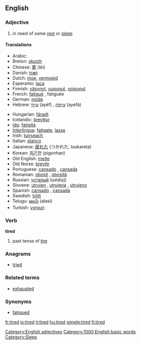 ==English==

=== Adjective ===
{{en-adj-more-most}}

# in need of some [[rest]] or [[sleep]]

====Translations====
{{top}}
*Arabic: {{ARchar|[[متعب]]}} {{Unicode|(mútʕab)}}
*Breton: [[skuizh]]
*Chinese: [[累]] (lèi)
*Danish: [[træt]]
*Dutch: [[moe]], [[vermoeid]]
*Esperanto: [[laca]]
*Finnish: [[väsynyt]], [[uupunut]], [[voipunut]]
*French: [[fatigué]] {{m}}, fatiguée {{f}}
*German: [[müde]]
*Hebrew: [[עייף]] (ayéf) {{m}}, [[עייפה]] (ayefá) {{f}}
{{mid}}
*Hungarian: [[fáradt]]
*Icelandic: [[þreyttur]]
*[[Ido]]: [[fatigita]]
*[[Interlingua]]: [[fatigate]], [[lasse]]
*Irish: [[tuirseach]]
*Italian: [[stanco]]
*Japanese: [[疲れた]] (つかれた, tsukareta)
*Korean: [[피곤한]] (pigonhan)
*Old English: [[meðe]]
*Old Norse: [[þreyttr]]
*Portuguese: [[cansado]] {{m}}, [[cansada]] {{f}}
*Romanian: [[obosit]] {{m}}, [[obosită]] {{f}}
*Russian: [[усталый]] (ustályj)
*Slovene: [[utrujen]] {{m}}, [[utrujena]] {{f}}, [[utrujeno]] {{n}}
*Spanish: [[cansado]] {{m}}, [[cansada]] {{f}}
*Swedish: [[trött]]
*Telugu: [[అలసి]] (alasi)
*Turkish: [[yorgun]]
{{bottom}}

===Verb===
'''tired'''

# past tense of [[tire]]

===Anagrams===
*[[tried]]

===Related terms===
*[[exhausted]]

===Synonyms===
*[[fatigued]]



[[Category:English adjectives]]
[[Category:1000 English basic words]]
[[Category:Sleep]]

[[fr:tired]]
[[io:tired]]
[[it:tired]]
[[hu:tired]]
[[simple:tired]]
[[fi:tired]]